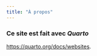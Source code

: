 ```yaml
---
title: "À propos"
---
```


::: {.callout-tip collapse="true"}
### Ce site est fait avec *Quarto*

<https://quarto.org/docs/websites>.
:::
